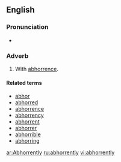 ==English==

===Pronunciation===
*{{audio|en-us-abhorrently.ogg|Audio (US)}}

===Adverb===
{{en-adv}}

# With [[abhorrence]].

====Related terms====
*[[abhor]]
*[[abhorred]]
*[[abhorrence]]
*[[abhorrency]]
*[[abhorrent]]
*[[abhorrer]]
*[[abhorrible]]
*[[abhorring]]

[[ar:Abhorrently]]
[[ru:abhorrently]]
[[vi:abhorrently]]